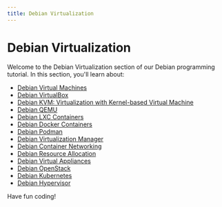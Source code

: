```yaml
---
title: Debian Virtualization
---
```


# Debian Virtualization

Welcome to the Debian Virtualization section of our Debian programming tutorial. In this section, you'll learn about:

- [Debian Virtual Machines](./0-debian-virtual-machines.mdx)
- [Debian VirtualBox](./1-debian-virtualbox.mdx)
- [Debian KVM: Virtualization with Kernel-based Virtual Machine](./2-debian-kvm.mdx)
- [Debian QEMU](./3-debian-qemu.mdx)
- [Debian LXC Containers](./4-debian-lxc-containers.mdx)
- [Debian Docker Containers](./5-debian-docker-containers.mdx)
- [Debian Podman](./6-debian-podman.mdx)
- [Debian Virtualization Manager](./7-debian-virtualization-manager.mdx)
- [Debian Container Networking](./8-debian-container-networking.mdx)
- [Debian Resource Allocation](./9-debian-resource-allocation.mdx)
- [Debian Virtual Appliances](./10-debian-virtual-appliances.mdx)
- [Debian OpenStack](./11-debian-openstack.mdx)
- [Debian Kubernetes](./12-debian-kubernetes.mdx)
- [Debian Hypervisor](./13-debian-hypervisor.mdx)

Have fun coding!
